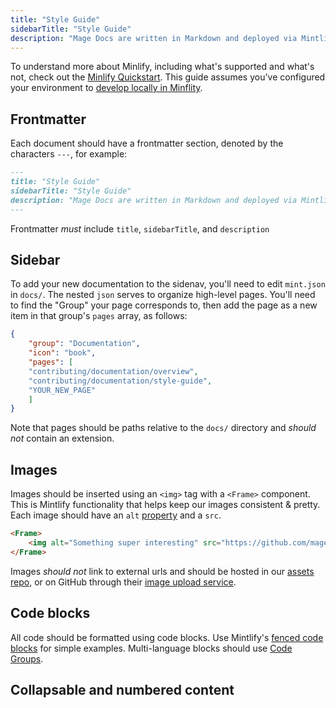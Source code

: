 ```yaml
---
title: "Style Guide"
sidebarTitle: "Style Guide"
description: "Mage Docs are written in Markdown and deployed via Mintlify. This page is a style guide for contributing new documentation."
---
```


To understand more about Minlify, including what's supported and what's not, check out the [Minlify Quickstart](https://mintlify.com/docs/quickstart). This guide assumes you've configured your environment to [develop locally in Minflity](/contributing/documentation/overview#developing-locally-in-mintlify).

## Frontmatter

Each document should have a frontmatter section, denoted by the characters `---`, for example:

```md
---
title: "Style Guide"
sidebarTitle: "Style Guide"
description: "Mage Docs are written in Markdown and deployed via Mintlify. This page is a style guide for contributing new documentation."
---
```

Frontmatter _must_ include `title`, `sidebarTitle`, and `description`

## Sidebar

To add your new documentation to the sidenav, you'll need to edit `mint.json` in `docs/`. The nested `json` serves to organize high-level pages. You'll need to find the "Group" your page corresponds to, then add the page as a new item in that group's `pages` array, as follows:

```json
{
    "group": "Documentation",
    "icon": "book",
    "pages": [
    "contributing/documentation/overview",
    "contributing/documentation/style-guide",
    "YOUR_NEW_PAGE"
    ]
}
```

Note that pages should be paths relative to the `docs/` directory and _should not_ contain an extension.

## Images

Images should be inserted using an `<img>` tag with a `<Frame>` component. This is Mintlify functionality that helps keep our images consistent & pretty. Each image should have an `alt` [property](https://www.w3schools.com/tags/att_img_alt.asp) and a `src`.

```html
<Frame>
    <img alt="Something super interesting" src="https://github.com/mage-ai/mage-ai/assets/59450879/6e04feeb-684a-4594-ba93-54acda76a623">
</Frame>
```

Images _should not_ link to external urls and should be hosted in our [assets repo](https://github.com/mage-ai/assets/tree/main), or on GitHub through their [image upload service](https://stackoverflow.com/a/20959426).

## Code blocks

All code should be formatted using code blocks. Use Mintlify's [fenced code blocks](https://mintlify.com/docs/content/code) for simple examples. Multi-language blocks should use [Code Groups](https://mintlify.com/docs/content/components/code-group).

## Collapsable and numbered content